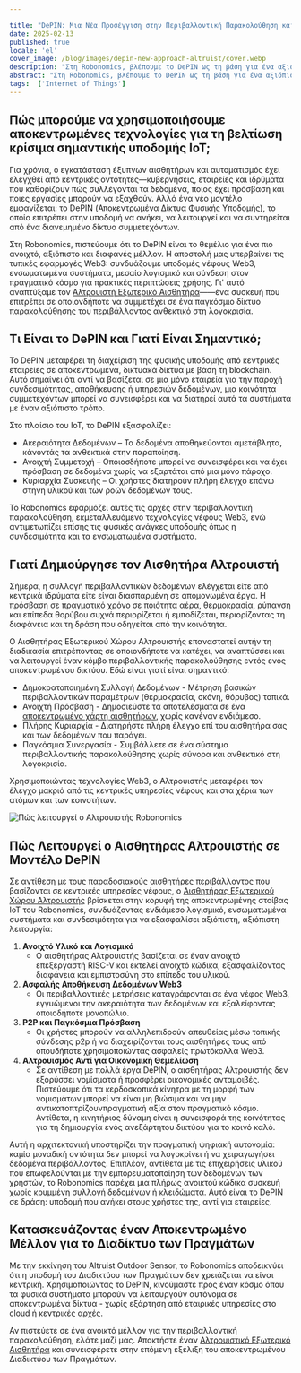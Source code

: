 ```yaml
---

title: "DePIN: Μια Νέα Προσέγγιση στην Περιβαλλοντική Παρακολούθηση και Γιατί η Robonomics Δημιούργησε τον Αισθητήρα Αλτρουιστή"
date: 2025-02-13
published: true
locale: 'el'
cover_image: /blog/images/depin-new-approach-altruist/cover.webp
description: "Στη Robonomics, βλέπουμε το DePIN ως τη βάση για ένα αξιόπιστο, χρήστη-κατευθυνόμενο οικοσύστημα IoT. Ο Αλτρουιστής Εξωτερικός Αισθητήρας εξουσιάζει οποιονδήποτε να συμβάλει σε ένα δίκτυο παρακολούθησης του περιβάλλοντος ανθεκτικό στη λογοκρισία, εκμεταλλευόμενο την υποδομή Web3 για ανοιχτά, επαληθεύσιμα δεδομένα—ελεύθερα από κεντρικό έλεγχο."
abstract: "Στη Robonomics, βλέπουμε το DePIN ως τη βάση για ένα αξιόπιστο, χρήστη-κατευθυνόμενο οικοσύστημα IoT. Ο Αλτρουιστής Εξωτερικός Αισθητήρας εξουσιάζει οποιονδήποτε να συμβάλει σε ένα δίκτυο παρακολούθησης του περιβάλλοντος ανθεκτικό στη λογοκρισία, εκμεταλλευόμενο την υποδομή Web3 για ανοιχτά, επαληθεύσιμα δεδομένα—ελεύθερα από κεντρικό έλεγχο."
tags:  ['Internet of Things']
---
```


## Πώς μπορούμε να χρησιμοποιήσουμε αποκεντρωμένες τεχνολογίες για τη βελτίωση κρίσιμα σημαντικής υποδομής IoT;

Για χρόνια, ο εγκατάσταση έξυπνων αισθητήρων και αυτοματισμός έχει ελεγχθεί από κεντρικές οντότητες—κυβερνήσεις, εταιρείες και ιδρύματα που καθορίζουν πώς συλλέγονται τα δεδομένα, ποιος έχει πρόσβαση και ποιες εργασίες μπορούν να εξαχθούν. Αλλά ένα νέο μοντέλο εμφανίζεται: το DePIN (Αποκεντρωμένα Δίκτυα Φυσικής Υποδομής), το οποίο επιτρέπει στην υποδομή να ανήκει, να λειτουργεί και να συντηρείται από ένα διανεμημένο δίκτυο συμμετεχόντων.

Στη Robonomics, πιστεύουμε ότι το DePIN είναι το θεμέλιο για ένα πιο ανοιχτό, αξιόπιστο και διαφανές μέλλον. Η αποστολή μας υπερβαίνει τις τυπικές εφαρμογές Web3: συνδυάζουμε υποδομές νέφους Web3, ενσωματωμένα συστήματα, μεσαίο λογισμικό και σύνδεση στον πραγματικό κόσμο για πρακτικές περιπτώσεις χρήσης. Γι' αυτό αναπτύξαμε τον [Αλτρουιστή Εξωτερικό Αισθητήρα](https://robonomics.network/devices/altruist/)——ένα συσκευή που επιτρέπει σε οποιονδήποτε να συμμετέχει σε ένα παγκόσμιο δίκτυο παρακολούθησης του περιβάλλοντος ανθεκτικό στη λογοκρισία.

## Τι Είναι το DePIN και Γιατί Είναι Σημαντικό;

Το DePIN μεταφέρει τη διαχείριση της φυσικής υποδομής από κεντρικές εταιρείες σε αποκεντρωμένα, δικτυακά δίκτυα με βάση τη blockchain. Αυτό σημαίνει ότι αντί να βασίζεται σε μια μόνο εταιρεία για την παροχή συνδεσιμότητας, αποθήκευσης ή υπηρεσιών δεδομένων, μια κοινότητα συμμετεχόντων μπορεί να συνεισφέρει και να διατηρεί αυτά τα συστήματα με έναν αξιόπιστο τρόπο.

Στο πλαίσιο του IoT, το DePIN εξασφαλίζει:

- Ακεραιότητα Δεδομένων – Τα δεδομένα αποθηκεύονται αμετάβλητα, κάνοντάς τα ανθεκτικά στην παραποίηση.
- Ανοιχτή Συμμετοχή – Οποιοσδήποτε μπορεί να συνεισφέρει και να έχει πρόσβαση σε δεδομένα χωρίς να εξαρτάται από μια μόνο πάροχο.
- Κυριαρχία Συσκευής – Οι χρήστες διατηρούν πλήρη έλεγχο επάνω στηνη υλικού και των ροών δεδομένων τους.

Το Robonomics εφαρμόζει αυτές τις αρχές στην περιβαλλοντική παρακολούθηση, εκμεταλλευόμενο τεχνολογίες νέφους Web3, ενώ αντιμετωπίζει επίσης τις φυσικές ανάγκες υποδομής όπως η συνδεσιμότητα και τα ενσωματωμένα συστήματα.

## Γιατί Δημιούργησε τον Αισθητήρα Αλτρουιστή

Σήμερα, η συλλογή περιβαλλοντικών δεδομένων ελέγχεται είτε από κεντρικά ιδρύματα είτε είναι διασπαρμένη σε απομονωμένα έργα. Η πρόσβαση σε πραγματικό χρόνο σε ποιότητα αέρα, θερμοκρασία, ρύπανση και επίπεδα θορύβου συχνά περιορίζεται ή εμποδίζεται, περιορίζοντας τη διαφάνεια και τη δράση που οδηγείται από την κοινότητα.

Ο Αισθητήρας Εξωτερικού Χώρου Αλτρουιστής επαναστατεί αυτήν τη διαδικασία επιτρέποντας σε οποιονδήποτε να κατέχει, να αναπτύσσει και να λειτουργεί έναν κόμβο περιβαλλοντικής παρακολούθησης εντός ενός αποκεντρωμένου δικτύου. Εδώ είναι γιατί είναι σημαντικό:

- Δημοκρατοποιημένη Συλλογή Δεδομένων - Μέτρηση βασικών περιβαλλοντικών παραμέτρων (θερμοκρασία, σκόνη, θόρυβος) τοπικά.
- Ανοιχτή Πρόσβαση - Δημοσιεύστε τα αποτελέσματα σε ένα [αποκεντρωμένο χάρτη αισθητήρων](https://sensors.social/#/remote/pm10/3/39.0277/8.7891), χωρίς κανέναν ενδιάμεσο.
- Πλήρης Κυριαρχία - Διατηρήστε πλήρη έλεγχο επί του αισθητήρα σας και των δεδομένων που παράγει.
- Παγκόσμια Συνεργασία - Συμβάλλετε σε ένα σύστημα περιβαλλοντικής παρακολούθησης χωρίς σύνορα και ανθεκτικό στη λογοκρισία.

Χρησιμοποιώντας τεχνολογίες Web3, ο Αλτρουιστής μεταφέρει τον έλεγχο μακριά από τις κεντρικές υπηρεσίες νέφους και στα χέρια των ατόμων και των κοινοτήτων.


![Πώς λειτουργεί ο Αλτρουιστής Robonomics](/blog/images/depin-new-approach-altruist/How_Altruist_Works.webp)


## Πώς Λειτουργεί ο Αισθητήρας Αλτρουιστής σε Μοντέλο DePIN

Σε αντίθεση με τους παραδοσιακούς αισθητήρες περιβάλλοντος που βασίζονται σε κεντρικές υπηρεσίες νέφους, ο [Αισθητήρας Εξωτερικού Χώρου Αλτρουιστής](https://robonomics.network/devices/altruist/) βρίσκεται στην κορυφή της αποκεντρωμένης στοίβας IoT του Robonomics, συνδυάζοντας ενδιάμεσο λογισμικό, ενσωματωμένα συστήματα και συνδεσιμότητα για να εξασφαλίσει αξιόπιστη, αξιόπιστη λειτουργία:

1. **Ανοιχτό Υλικό και Λογισμικό**
    - Ο αισθητήρας Αλτρουιστής βασίζεται σε έναν ανοιχτό επεξεργαστή RISC-V και εκτελεί ανοιχτό κώδικα, εξασφαλίζοντας διαφάνεια και εμπιστοσύνη στο επίπεδο του υλικού.
2. **Ασφαλής Αποθήκευση Δεδομένων Web3**
    - Οι περιβαλλοντικές μετρήσεις καταγράφονται σε ένα νέφος Web3, εγγυώμενοι την ακεραιότητα των δεδομένων και εξαλείφοντας οποιοδήποτε μονοπώλιο.
3. **P2P και Παγκόσμια Πρόσβαση**
    - Οι χρήστες μπορούν να αλληλεπιδρούν απευθείας μέσω τοπικής σύνδεσης p2p ή να διαχειρίζονται τους αισθητήρες τους από οπουδήποτε χρησιμοποιώντας ασφαλείς πρωτόκολλα Web3.
4. **Αλτρουισμός Αντί για Οικονομική Θεμελίωση**
    - Σε αντίθεση με πολλά έργα DePIN, ο αισθητήρας Αλτρουιστής δεν εξορύσσει νομίσματα ή προσφέρει οικονομικές ανταμοιβές. Πιστεύουμε ότι τα κερδοσκοπικά κίνητρα με τη μορφή των νομισμάτων μπορεί να είναι μη βιώσιμα και να μην αντικατοπτρίζουνπραγματική αξία στον πραγματικό κόσμο. Αντίθετα, η κινητήριος δύναμη είναι η συνεισφορά της κοινότητας για τη δημιουργία ενός ανεξάρτητου δικτύου για το κοινό καλό.

Αυτή η αρχιτεκτονική υποστηρίζει την πραγματική ψηφιακή αυτονομία: καμία μοναδική οντότητα δεν μπορεί να λογοκρίνει ή να χειραγωγήσει δεδομένα περιβάλλοντος. Επιπλέον, αντίθετα με τις επιχειρήσεις υλικού που επωφελούνται με την εμπορευματοποίηση των δεδομένων των χρηστών, το Robonomics παρέχει μια πλήρως ανοικτού κώδικα συσκευή χωρίς κρυμμένη συλλογή δεδομένων ή κλειδώματα. Αυτό είναι το DePIN σε δράση: υποδομή που ανήκει στους χρήστες της, αντί για εταιρείες.

## Κατασκευάζοντας έναν Αποκεντρωμένο Μέλλον για το Διαδίκτυο των Πραγμάτων

Με την εκκίνηση του Altruist Outdoor Sensor, το Robonomics αποδεικνύει ότι η υποδομή του Διαδικτύου των Πραγμάτων δεν χρειάζεται να είναι κεντρική. Χρησιμοποιώντας το DePIN, κινούμαστε προς έναν κόσμο όπου τα φυσικά συστήματα μπορούν να λειτουργούν αυτόνομα σε αποκεντρωμένα δίκτυα - χωρίς εξάρτηση από εταιρικές υπηρεσίες στο cloud ή κεντρικές αρχές.

Αν πιστεύετε σε ένα ανοικτό μέλλον για την περιβαλλοντική παρακολούθηση, ελάτε μαζί μας. Αποκτήστε έναν [Αλτρουιστικό Εξωτερικό Αισθητήρα](https://robonomics.network/devices/altruist/) και συνεισφέρετε στην επόμενη εξέλιξη του αποκεντρωμένου Διαδικτύου των Πραγμάτων.